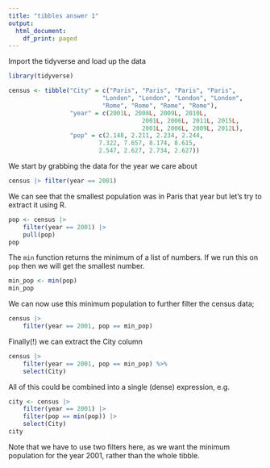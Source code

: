 ```yaml
---
title: "tibbles answer 1"
output:
  html_document:
    df_print: paged
---
```


Import the tidyverse and load up the data

```r
library(tidyverse)

census <- tibble("City" = c("Paris", "Paris", "Paris", "Paris",
                          "London", "London", "London", "London",
                          "Rome", "Rome", "Rome", "Rome"),
                 "year" = c(2001L, 2008L, 2009L, 2010L,
                                     2001L, 2006L, 2011L, 2015L,
                                     2001L, 2006L, 2009L, 2012L),
                 "pop" = c(2.148, 2.211, 2.234, 2.244,
                         7.322, 7.657, 8.174, 8.615,
                         2.547, 2.627, 2.734, 2.627))
```

We start by grabbing the data for the year we care about

```r
census |> filter(year == 2001)
```

We can see that the smallest population was in Paris that year but 
let's try to extract it using R.

```r
pop <- census |>
    filter(year == 2001) |>
    pull(pop)
pop
```

The `min` function returns the minimum of a list of numbers. If we run
this on `pop` then we will get the smallest number.

```r
min_pop <- min(pop)
min_pop
```
We can now use this minimum population to further filter the census data;

```r
census |>
    filter(year == 2001, pop == min_pop)
```

Finally(!) we can extract the City column

```r
census |>
    filter(year == 2001, pop == min_pop) %>%
    select(City)
```
 
All of this could be combined into a single (dense) expression, e.g.

```r
city <- census |>
    filter(year == 2001) |>
    filter(pop == min(pop)) |>
    select(City)
city
```

Note that we have to use two filters here, as we want the minimum population
for the year 2001, rather than the whole tibble.
 
 